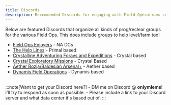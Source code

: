 ```yaml
---
title: Discords
description: Reccomended Discords for engaging with Field Operations content
---
```



<link
  rel="stylesheet"
  media="(prefers-color-scheme:dark)"
  href="https://cdn.jsdelivr.net/npm/@shoelace-style/shoelace@2.15.1/cdn/themes/dark.css"
  onload="document.documentElement.classList.add('sl-theme-dark');"
/>
<script type="module" src="https://cdn.jsdelivr.net/npm/@shoelace-style/shoelace@2.15.1/cdn/shoelace-autoloader.js"></script>
Below are featured Discords that organize all kinds of prog/reclear groups for the various Field Ops. This does include groups to help level/farm too!

- <a href="https://discord.gg/foexiv" target="_blank">Field Ops Enjoyers</a> - NA DCs
- <a href="https://discord.gg/thehelplines" target="_blank">The Help Lines</a> - Primal based
- <a href="https://discord.gg/c-a-f-e" target="_blank">Crystalline Adventuring Forays and Expeditions</a> - Crystal based
- <a href="https://discord.gg/cem" target="_blank">Crystal Exploratory Missions</a> - Crystal Based
- <a href="https://discord.gg/abbaffxiv" target="_blank">Aether Bozja/Baldesian Arsenal+</a> - Aether based 
- <a href="https://discord.gg/vjwYEeubeN" target="_blank">Dynamis Field Operations</a> - Dynamis based
<br></br>

:::note[Want to get your Discord here?]
    - DM me on Discord @ **onlymlems**! I'll try to respond as soon as possible.
    - Please include a link to your Discord server and what data center it's based out of.
:::



